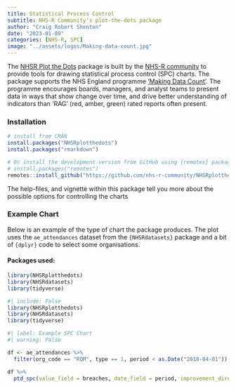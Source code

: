 ```yaml
---
title: Statistical Process Control
subtitle: NHS-R Community's plot-the-dots package
author: "Craig Robert Shenton"
date: "2023-01-09"
categories: [NHS-R, SPC]
image: "../assets/logos/Making-data-count.jpg"
---
```


The [NHSR Plot the Dots](https://github.com/nhs-r-community/NHSRplotthedots) package is built by the [NHS-R community](https://nhsrcommunity.com) to provide tools for drawing statistical process control (SPC) charts. The package supports the NHS England programme ['Making Data Count'](https://www.england.nhs.uk/publication/making-data-count/). The programme encourages boards, managers, and analyst teams to present data in ways that show change over time, and drive better understanding of indicators than 'RAG' (red, amber, green) rated reports often present.

### Installation

```r
# install from CRAN
install.packages("NHSRplotthedots")
install.packages("rmarkdown")

# Or install the development version from GitHub using {remotes} package:
# install.packages("remotes")
remotes::install_github("https://github.com/nhs-r-community/NHSRplotthedots", build_vignettes = TRUE)
```

The help-files, and vignette within this package tell you more about the possible options for controlling the charts

### Example Chart

Below is an example of the type of chart the package produces. The plot uses the `ae_attendances` dataset from the `{NHSRdatasets}` package and a bit of `{dplyr}` code to select some organisations.

#### Packages used:
```r
library(NHSRplotthedots)
library(NHSRdatasets)
library(tidyverse)
```

```r
#| include: False
library(NHSRplotthedots)
library(NHSRdatasets)
library(tidyverse)
```

```r
#| label: Example SPC Chart
#| warning: False

df <- ae_attendances %>% 
  filter(org_code == "RQM", type == 1, period < as.Date("2018-04-01"))

df %>%
  ptd_spc(value_field = breaches, date_field = period, improvement_direction = "decrease")
```